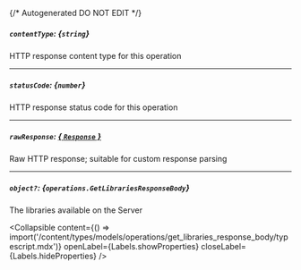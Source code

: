 {/* Autogenerated DO NOT EDIT  */}

##### `contentType`: *{`string`}*
HTTP response content type for this operation

---
##### `statusCode`: *{`number`}*
HTTP response status code for this operation

---
##### `rawResponse`: [*{ `Response` }*](https://developer.mozilla.org/en-US/docs/Web/API/Response)
Raw HTTP response; suitable for custom response parsing

---
##### `object?`: *{`operations.GetLibrariesResponseBody`}*
The libraries available on the Server

<Collapsible content={() => import('/content/types/models/operations/get_libraries_response_body/typescript.mdx')} openLabel={Labels.showProperties} closeLabel={Labels.hideProperties} />



